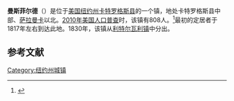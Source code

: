 {{Refimprove|time=2019-01-22T15:29:26+00:00}}
{{Infobox settlement
|official_name            = 曼斯菲尔德
|settlement_type          = 镇
|nickname                 = 
|motto                    =

<!-- Images -->
|image_skyline            = 
|imagesize                = 
|image_caption            = 
|image_flag               = 
|image_seal               =

<!-- Maps -->
|pushpin_map              = New York
|pushpin_label            = 曼斯菲尔德
|pushpin_label_position   = <!-- the position of the pushpin label: left, right, top, bottom, none -->
|pushpin_map_caption      =
|pushpin_mapsize          =
|image_map                = 
|mapsize                  = 
|map_caption              = 
|image_map1               = 
|mapsize1                 = 
|map_caption1             =

<!-- Location -->
|coordinates_display      = inline,title
|coordinates_region       = US-NY
|subdivision_type         = [[国家|国家]]
|subdivision_name         = [[美国|美国]]
|subdivision_type1        = [[美国行政区划|州]]
|subdivision_name1        = [[纽约州|纽约州]]
|subdivision_type2        = [[纽约州行政区划|县]]
|subdivision_name2        = [[卡特罗格斯县_(纽约州)|卡特罗格斯县]]
|government_footnotes     = 
|government_type          =
|established_title        = 
|established_date         =

<!-- Area -->
|unit_pref                = Imperial
|area_footnotes           = 
|area_magnitude           = 
|area_total_km2           = 104.0
|area_land_km2            = 103.9
|area_water_km2           = 0.1
|area_total_sq_mi         = 
|area_land_sq_mi          = 
|area_water_sq_mi         = 

<!-- Population -->
|population_as_of         = [[2010年美国人口普查|2010]]
|population_footnotes     = 
|population_total         = 808
|population_density_km2   = 7.8
|population_density_sq_mi = 

<!-- General information -->
|timezone                 = [[美国东部时间|EST]]
|utc_offset               = -5
|timezone_DST             = EDT
|utc_offset_DST           = -4
|elevation_footnotes      = 
|elevation_m              = 571
|elevation_ft             = 1873
|latd = 42 |latm = 18 |lats = 36 |latNS = N
|longd = 78 |longm = 45 |longs = 24 |longEW = W

<!-- Area/postal codes & others -->
|postal_code_type         = 
|postal_code              = 
|area_code                = 
|website                  = {{URL|mansfieldny.org}}
|footnotes                = 
}}
'''曼斯菲尔德'''（{{lang-en|Mansfield}}）是位于[[美国|美国]][[纽约州|纽约州]][[卡特罗格斯县_(纽约州)|卡特罗格斯县]]的一个镇，地处卡特罗格斯县中部、[[萨拉曼卡|萨拉曼卡]]以北。[[2010年美国人口普查|2010年美国人口普查]]时，该镇有808人。<ref name>{{cite web|url=http://factfinder2.census.gov|publisher=[[United_States_Census_Bureau|United States Census Bureau]]|title=American FactFinder|accessdate=2020-10-12|archive-date=2013-09-11|archive-url=https://web.archive.org/web/20130911234518/http://factfinder2.census.gov/|dead-url=no}}</ref>最初的定居者于1817年左右到达此地。1830年，该镇从[[利特尔瓦利|利特尔瓦利镇]]中分出。

== 参考文献 ==
{{reflist}}

{{NY-stub}}
[[Category:纽约州城镇|Category:纽约州城镇]]
